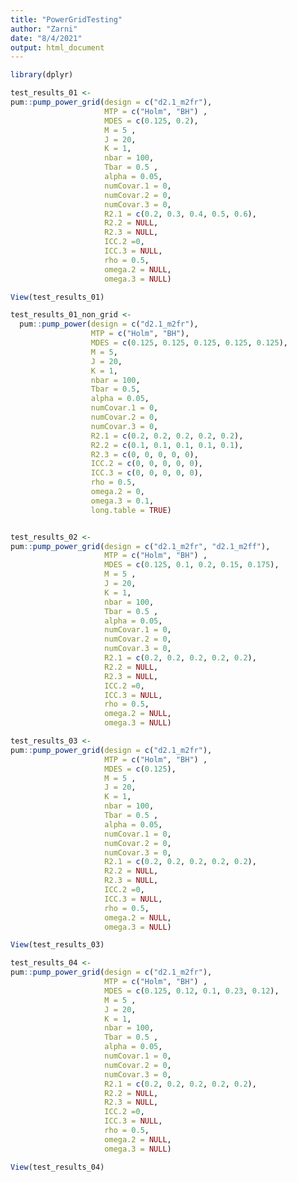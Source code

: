 ```yaml
---
title: "PowerGridTesting"
author: "Zarni"
date: "8/4/2021"
output: html_document
---
```


```r
library(dplyr)
```



```r
test_results_01 <- 
pum::pump_power_grid(design = c("d2.1_m2fr"),
                     MTP = c("Holm", "BH") ,
                     MDES = c(0.125, 0.2),
                     M = 5 ,
                     J = 20,
                     K = 1,
                     nbar = 100,
                     Tbar = 0.5 ,
                     alpha = 0.05,
                     numCovar.1 = 0,
                     numCovar.2 = 0,
                     numCovar.3 = 0,
                     R2.1 = c(0.2, 0.3, 0.4, 0.5, 0.6),
                     R2.2 = NULL,
                     R2.3 = NULL,
                     ICC.2 =0,
                     ICC.3 = NULL,
                     rho = 0.5,
                     omega.2 = NULL,
                     omega.3 = NULL)
```

```r
View(test_results_01)
```


```r
test_results_01_non_grid <-
  pum::pump_power(design = c("d2.1_m2fr"),
                  MTP = c("Holm", "BH"),
                  MDES = c(0.125, 0.125, 0.125, 0.125, 0.125),
                  M = 5,
                  J = 20,
                  K = 1,
                  nbar = 100,
                  Tbar = 0.5,
                  alpha = 0.05,
                  numCovar.1 = 0,
                  numCovar.2 = 0,
                  numCovar.3 = 0,
                  R2.1 = c(0.2, 0.2, 0.2, 0.2, 0.2),
                  R2.2 = c(0.1, 0.1, 0.1, 0.1, 0.1),
                  R2.3 = c(0, 0, 0, 0, 0),
                  ICC.2 = c(0, 0, 0, 0, 0),
                  ICC.3 = c(0, 0, 0, 0, 0),
                  rho = 0.5,
                  omega.2 = 0,
                  omega.3 = 0.1,
                  long.table = TRUE)



```



















```r
test_results_02 <- 
pum::pump_power_grid(design = c("d2.1_m2fr", "d2.1_m2ff"),
                     MTP = c("Holm", "BH") ,
                     MDES = c(0.125, 0.1, 0.2, 0.15, 0.175),
                     M = 5 ,
                     J = 20,
                     K = 1,
                     nbar = 100,
                     Tbar = 0.5 ,
                     alpha = 0.05,
                     numCovar.1 = 0,
                     numCovar.2 = 0,
                     numCovar.3 = 0,
                     R2.1 = c(0.2, 0.2, 0.2, 0.2, 0.2),
                     R2.2 = NULL,
                     R2.3 = NULL,
                     ICC.2 =0,
                     ICC.3 = NULL,
                     rho = 0.5,
                     omega.2 = NULL,
                     omega.3 = NULL)
```

```r
test_results_03 <- 
pum::pump_power_grid(design = c("d2.1_m2fr"),
                     MTP = c("Holm", "BH") ,
                     MDES = c(0.125),
                     M = 5 ,
                     J = 20,
                     K = 1,
                     nbar = 100,
                     Tbar = 0.5 ,
                     alpha = 0.05,
                     numCovar.1 = 0,
                     numCovar.2 = 0,
                     numCovar.3 = 0,
                     R2.1 = c(0.2, 0.2, 0.2, 0.2, 0.2),
                     R2.2 = NULL,
                     R2.3 = NULL,
                     ICC.2 =0,
                     ICC.3 = NULL,
                     rho = 0.5,
                     omega.2 = NULL,
                     omega.3 = NULL)
```

```r
View(test_results_03)
```

```r
test_results_04 <- 
pum::pump_power_grid(design = c("d2.1_m2fr"),
                     MTP = c("Holm", "BH") ,
                     MDES = c(0.125, 0.12, 0.1, 0.23, 0.12),
                     M = 5 ,
                     J = 20,
                     K = 1,
                     nbar = 100,
                     Tbar = 0.5 ,
                     alpha = 0.05,
                     numCovar.1 = 0,
                     numCovar.2 = 0,
                     numCovar.3 = 0,
                     R2.1 = c(0.2, 0.2, 0.2, 0.2, 0.2),
                     R2.2 = NULL,
                     R2.3 = NULL,
                     ICC.2 =0,
                     ICC.3 = NULL,
                     rho = 0.5,
                     omega.2 = NULL,
                     omega.3 = NULL)
```

```r
View(test_results_04)
```

